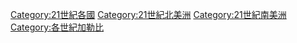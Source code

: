 [[Category:21世紀各國|Category:21世紀各國]]
[[Category:21世紀北美洲|Category:21世紀北美洲]]
[[Category:21世紀南美洲|Category:21世紀南美洲]]
[[Category:各世紀加勒比|Category:各世紀加勒比]]